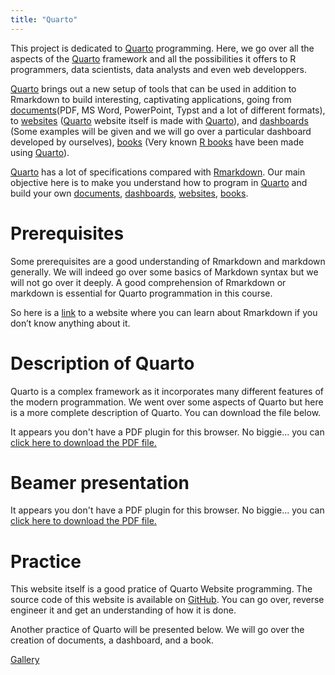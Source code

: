 ```yaml
---
title: "Quarto"
---
```


This project is dedicated to [Quarto](https://quarto.org/) programming. Here, we go over all the aspects of the [Quarto](https://quarto.org/) framework and all the possibilities it offers to R programmers, data scientists, data analysts and even web developpers.

[Quarto](https://quarto.org/) brings out a new setup of tools that can be used in addition to Rmarkdown to build interesting, captivating applications, going from [documents](https://quarto.org/docs/guide/)(PDF, MS Word, PowerPoint, Typst and a lot of different formats), to [websites](https://quarto.org/docs/guide/) ([Quarto](https://quarto.org/) website itself is made with [Quarto](https://quarto.org/)), and [dashboards](https://quarto.org/docs/guide/) (Some examples will be given and we will go over a particular dashboard developed by ourselves), [books](https://quarto.org/docs/guide/) (Very known [R books](https://www.rstudio.com/resources/books/) have been made using [Quarto](https://quarto.org/)).

[Quarto](https://quarto.org/) has a lot of specifications compared with [Rmarkdown](https://rmarkdown.rstudio.com/). Our main objective here is to make you understand how to program in [Quarto](https://quarto.org/) and build your own [documents](https://quarto.org/docs/guide/), [dashboards](https://quarto.org/docs/guide/), [websites](https://quarto.org/docs/guide/), [books](https://quarto.org/docs/guide/).

# Prerequisites

Some prerequisites are a good understanding of Rmarkdown and markdown generally. We will indeed go over some basics of Markdown syntax but we will not go over it deeply. A good comprehension of Rmarkdown or markdown is essential for Quarto programmation in this course.

So here is a [link](https://rmarkdown.rstudio.com/) to a website where you can learn about Rmarkdown if you don't know anything about it.

# Description of Quarto

Quarto is a complex framework as it incorporates many different features of the modern programmation. We went over some aspects of Quarto but here is a more complete description of Quarto. You can download the file below.

```{=html}
<object data="pdf/PDF_Quarto.pdf" type="application/pdf" width="100%" height="100%" style="min-height:100vh;">
    <p>It appears you don't have a PDF plugin for this browser.
    No biggie... you can <a href="pdf/PDF_Quarto.pdf">click here to
    download the PDF file.</a></p>
</object>
```

# Beamer presentation

```{=html}
<object data="beamer/presentation_beamer_final.pdf" type="application/pdf" width="100%" height="100%" style="min-height:100vh;">
    <p>It appears you don't have a PDF plugin for this browser.
    No biggie... you can <a href="beamer/presentation_beamer_final.pdf">click here to
    download the PDF file.</a></p>
</object>
```

# Practice

This website itself is a good pratice of Quarto Website programming. The source code of this website is available on [GitHub](https://github.com/Guerzoniansu/Quarto-Site). You can go over, reverse engineer it and get an understanding of how it is done.

Another practice of Quarto will be presented below.
We will go over the creation of documents, a dashboard, and a book.

<a class="guide" href="projects/quarto/gallery.qmd">Gallery</a>










